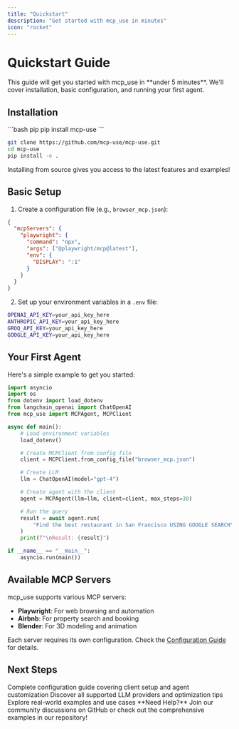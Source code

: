 ```yaml
---
title: "Quickstart"
description: "Get started with mcp_use in minutes"
icon: "rocket"
---
```


# Quickstart Guide

<Info>
This guide will get you started with mcp_use in **under 5 minutes**. We'll cover installation, basic configuration, and running your first agent.
</Info>

## Installation

<CodeGroup>
  ```bash pip
  pip install mcp-use
  ```

  ```bash from source
  git clone https://github.com/mcp-use/mcp-use.git
  cd mcp-use
  pip install -e .
  ```
</CodeGroup>

<Tip>
Installing from source gives you access to the latest features and examples!
</Tip>

## Basic Setup

1. Create a configuration file (e.g., `browser_mcp.json`):

```json
{
  "mcpServers": {
    "playwright": {
      "command": "npx",
      "args": ["@playwright/mcp@latest"],
      "env": {
        "DISPLAY": ":1"
      }
    }
  }
}
```

2. Set up your environment variables in a `.env` file:

```bash .env
OPENAI_API_KEY=your_api_key_here
ANTHROPIC_API_KEY=your_api_key_here
GROQ_API_KEY=your_api_key_here
GOOGLE_API_KEY=your_api_key_here
```

## Your First Agent

Here's a simple example to get you started:

```python
import asyncio
import os
from dotenv import load_dotenv
from langchain_openai import ChatOpenAI
from mcp_use import MCPAgent, MCPClient

async def main():
    # Load environment variables
    load_dotenv()

    # Create MCPClient from config file
    client = MCPClient.from_config_file("browser_mcp.json")

    # Create LLM
    llm = ChatOpenAI(model="gpt-4")

    # Create agent with the client
    agent = MCPAgent(llm=llm, client=client, max_steps=30)

    # Run the query
    result = await agent.run(
        "Find the best restaurant in San Francisco USING GOOGLE SEARCH",
    )
    print(f"\nResult: {result}")

if __name__ == "__main__":
    asyncio.run(main())
```

## Available MCP Servers

mcp_use supports various MCP servers:

- **Playwright**: For web browsing and automation
- **Airbnb**: For property search and booking
- **Blender**: For 3D modeling and animation

Each server requires its own configuration. Check the [Configuration Guide](/essentials/configuration) for details.

## Next Steps

<CardGroup cols={3}>
  <Card title="Configuration" icon="gear" href="/essentials/configuration">
    Complete configuration guide covering client setup and agent customization
  </Card>
  <Card title="LLM Integration" icon="brain" href="/essentials/llm-integration">
    Discover all supported LLM providers and optimization tips
  </Card>
  <Card title="Examples" icon="code" href="https://github.com/mcp-use/mcp-use/tree/main/examples">
    Explore real-world examples and use cases
  </Card>
</CardGroup>

<Tip>
**Need Help?** Join our community discussions on GitHub or check out the comprehensive examples in our repository!
</Tip>
